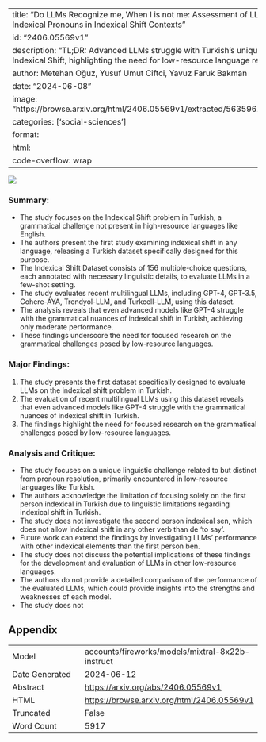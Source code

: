 
---
title: "Do LLMs Recognize me, When I is not me: Assessment of LLMs Understanding of Turkish Indexical Pronouns in Indexical Shift Contexts"
id: "2406.05569v1"
description: "TL;DR: Advanced LLMs struggle with Turkish's unique grammatical challenge, the Indexical Shift, highlighting the need for low-resource language research."
author: Metehan Oğuz, Yusuf Umut Ciftci, Yavuz Faruk Bakman
date: "2024-06-08"
image: "https://browse.arxiv.org/html/2406.05569v1/extracted/5635961/figures/selection_cohere_gpt.png"
categories: ['social-sciences']
format:
  html:
    code-overflow: wrap
---

![](https://browse.arxiv.org/html/2406.05569v1/extracted/5635961/figures/selection_cohere_gpt.png)

### Summary:
- The study focuses on the Indexical Shift problem in Turkish, a grammatical challenge not present in high-resource languages like English.
- The authors present the first study examining indexical shift in any language, releasing a Turkish dataset specifically designed for this purpose.
- The Indexical Shift Dataset consists of 156 multiple-choice questions, each annotated with necessary linguistic details, to evaluate LLMs in a few-shot setting.
- The study evaluates recent multilingual LLMs, including GPT-4, GPT-3.5, Cohere-AYA, Trendyol-LLM, and Turkcell-LLM, using this dataset.
- The analysis reveals that even advanced models like GPT-4 struggle with the grammatical nuances of indexical shift in Turkish, achieving only moderate performance.
- These findings underscore the need for focused research on the grammatical challenges posed by low-resource languages.

### Major Findings:
1. The study presents the first dataset specifically designed to evaluate LLMs on the indexical shift problem in Turkish.
2. The evaluation of recent multilingual LLMs using this dataset reveals that even advanced models like GPT-4 struggle with the grammatical nuances of indexical shift in Turkish.
3. The findings highlight the need for focused research on the grammatical challenges posed by low-resource languages.

### Analysis and Critique:
- The study focuses on a unique linguistic challenge related to but distinct from pronoun resolution, primarily encountered in low-resource languages like Turkish.
- The authors acknowledge the limitation of focusing solely on the first person indexical in Turkish due to linguistic limitations regarding indexical shift in Turkish.
- The study does not investigate the second person indexical sen, which does not allow indexical shift in any other verb than de ‘to say’.
- Future work can extend the findings by investigating LLMs’ performance with other indexical elements than the first person ben.
- The study does not discuss the potential implications of these findings for the development and evaluation of LLMs in other low-resource languages.
- The authors do not provide a detailed comparison of the performance of the evaluated LLMs, which could provide insights into the strengths and weaknesses of each model.
- The study does not

## Appendix

|          |          |
|----------|----------|
| Model     | accounts/fireworks/models/mixtral-8x22b-instruct       |
| Date Generated     | 2024-06-12       |
| Abstract | [https://arxiv.org/abs/2406.05569v1](https://arxiv.org/abs/2406.05569v1)        |
| HTML     | [https://browse.arxiv.org/html/2406.05569v1](https://browse.arxiv.org/html/2406.05569v1)       |
| Truncated       | False       |
| Word Count       | 5917       |